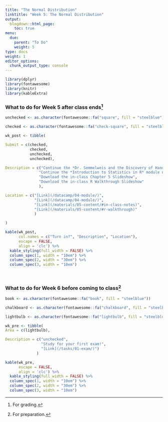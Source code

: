 ```yaml
---
title: "The Normal Distribution"
linktitle: "Week 5: The Normal Distribution"
output:
  blogdown::html_page:
    toc: true
menu:
  due:
    parent: "To Do"
    weight: 5
type: docs
weight: 1
editor_options: 
  chunk_output_type: console
---
```


```r
library(dplyr)
library(fontawesome)
library(knitr)
library(kableExtra)
```

### What to do for Week 5 after class ends^[For grading.]

```r
unchecked <- as.character(fontawesome::fa("square", fill = "steelblue"))

checked <- as.character(fontawesome::fa("check-square", fill = "steelblue"))

wk_post <- tibble(

Submit = c(checked, 
           checked,
           unchecked,
           unchecked),

Description = c("Continue the *Dr. Semmelweis and the Discovery of Handwashing* project on Data Camp",
               "Continue the *Introduction to Statistics in R* module on Data Camp",
               "Download the in-class Chapter 5 Slideshow",
               "Download the in-class R Walkthrough Slideshow"
               ),

Location = c("[Link](/datacamp/04-module/)",
             "[Link](/datacamp/04-module/)",
             "[Link](/materials/05-content/#in-class-notes)",
             "[Link](/materials/05-content/#r-walkthrough)"
             )

)
```

```r
kable(wk_post, 
      col.names = c("Turn in?", "Description", "Location"),
      escape = FALSE,
      align = 'clc') %>%
  kable_styling(full_width = FALSE) %>%
  column_spec(1, width = "10em") %>%
  column_spec(2, width = "30em") %>%
  column_spec(3, width = "10em")
```

<br />

### What to do for Week 6 before coming to class^[For preparation.]

```r
book <- as.character(fontawesome::fa("book", fill = "steelblue"))

chalkboard <- as.character(fontawesome::fa("chalkboard", fill = "steelblue"))

lightbulb <- as.character(fontawesome::fa("lightbulb", fill = "steelblue"))

wk_pre <- tibble(
Area = c(lightbulb),

Description = c("unchecked",
                "Study for your first exam!",
                "[Link](/tasks/01-exam/)")
              )

```

```r
kable(wk_pre, 
      escape = FALSE,
      align = 'clc') %>%
  kable_styling(full_width = FALSE) %>%
  column_spec(1, width = "10em") %>%
  column_spec(2, width = "30em") %>%
  column_spec(3, width = "10em")
```

